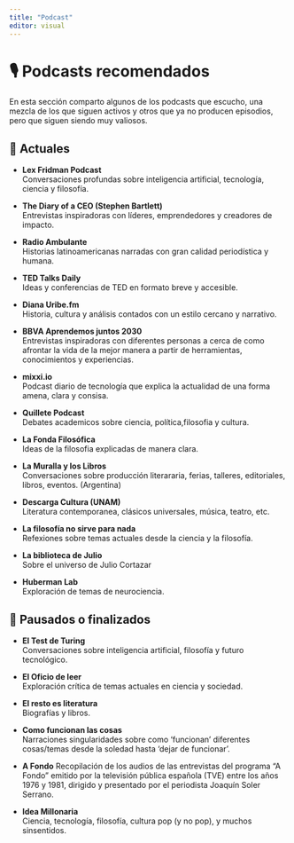 ```yaml
---
title: "Podcast"
editor: visual
---
```


# 🎙️ Podcasts recomendados

En esta sección comparto algunos de los podcasts que escucho, una mezcla de los que siguen activos y otros que ya no producen episodios, pero que siguen siendo muy valiosos. 

## 🔹 Actuales
- **Lex Fridman Podcast**  
  Conversaciones profundas sobre inteligencia artificial, tecnología, ciencia y filosofía.  

- **The Diary of a CEO (Stephen Bartlett)**  
  Entrevistas inspiradoras con líderes, emprendedores y creadores de impacto.  

- **Radio Ambulante**  
  Historias latinoamericanas narradas con gran calidad periodística y humana.  

- **TED Talks Daily**  
  Ideas y conferencias de TED en formato breve y accesible.  

- **Diana Uribe.fm**  
  Historia, cultura y análisis contados con un estilo cercano y narrativo.  
  
- **BBVA Aprendemos juntos 2030**  
  Entrevistas inspiradoras con diferentes personas a cerca de como afrontar la vida de la mejor manera a partir de herramientas, conocimientos y experiencias. 
  
- **mixxi.io**  
  Podcast diario de tecnología que explica la actualidad de una forma amena, clara y consisa.
  
- **Quillete Podcast**  
  Debates academicos sobre ciencia, política,filosofia y cultura.
  
- **La Fonda Filosófica**  
  Ideas de la filosofia explicadas de manera clara.

- **La Muralla y los Libros**  
  Conversaciones sobre producción literararia, ferias, talleres, editoriales, libros, eventos. (Argentina)

- **Descarga Cultura (UNAM)**  
  Literatura contemporanea, clásicos universales, música, teatro, etc.

- **La filosofía no sirve para nada**  
  Refexiones sobre temas actuales desde la ciencia y la filosofía.

- **La biblioteca de Julio**  
  Sobre el universo de Julio Cortazar

- **Huberman Lab**  
  Exploración de temas de neurociencia.


## 🔹 Pausados o finalizados
- **El Test de Turing**  
  Conversaciones sobre inteligencia artificial, filosofía y futuro tecnológico.  


- **El Oficio de leer**  
  Exploración crítica de temas actuales en ciencia y sociedad.
  
- **El resto es literatura**  
  Biografías y libros.

- **Como funcionan las cosas**  
  Narraciones singularidades sobre como 'funcionan' diferentes cosas/temas desde la 
  soledad  hasta 'dejar de funcionar'.
 
- **A Fondo** 
Recopilación de los audios de las entrevistas del programa "A Fondo" emitido por la televisión pública española (TVE) entre los años 1976 y 1981, dirigido y presentado por el periodista Joaquín Soler Serrano.

- **Idea Millonaria**  
  Ciencia, tecnología, filosofía, cultura pop (y no pop), y muchos sinsentidos.
  
